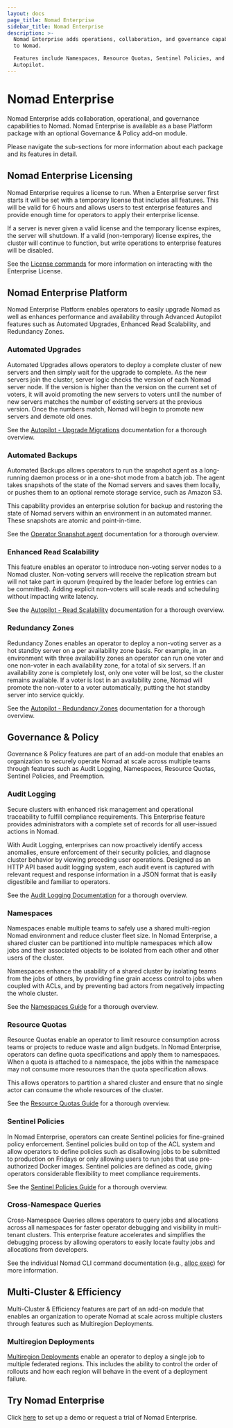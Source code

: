 ```yaml
---
layout: docs
page_title: Nomad Enterprise
sidebar_title: Nomad Enterprise
description: >-
  Nomad Enterprise adds operations, collaboration, and governance capabilities
  to Nomad.

  Features include Namespaces, Resource Quotas, Sentinel Policies, and Advanced
  Autopilot.
---
```


# Nomad Enterprise

Nomad Enterprise adds collaboration, operational, and governance capabilities to Nomad. Nomad Enterprise is available as a base Platform package with an optional Governance & Policy add-on module.

Please navigate the sub-sections for more information about each package and its features in detail.

## Nomad Enterprise Licensing

Nomad Enterprise requires a license to run. When a Enterprise server first starts it will be set with a temporary license that includes all features. This will be valid for 6 hours and allows users to test enterprise features and provide enough time for operators to apply their enterprise license.

If a server is never given a valid license and the temporary license expires, the server will shutdown. If a valid (non-temporary) license expires, the cluster will continue to function, but write operations to enterprise features will be disabled.

See the [License commands](/docs/commands/license) for more information on interacting with the Enterprise License.

## Nomad Enterprise Platform

Nomad Enterprise Platform enables operators to easily upgrade Nomad as well as enhances performance and availability through Advanced Autopilot features such as Automated Upgrades, Enhanced Read Scalability, and Redundancy Zones.

### Automated Upgrades

Automated Upgrades allows operators to deploy a complete cluster of new servers and then simply wait for the upgrade to complete. As the new servers join the cluster, server logic checks the version of each Nomad server node. If the version is higher than the version on the current set of voters, it will avoid promoting the new servers to voters until the number of new servers matches the number of existing servers at the previous version. Once the numbers match, Nomad will begin to promote new servers and demote old ones.

See the [Autopilot - Upgrade Migrations](https://learn.hashicorp.com/nomad/operating-nomad/autopilot#upgrade-migrations) documentation for a thorough overview.

### Automated Backups

Automated Backups allows operators to run the snapshot agent as a long-running daemon process or in a one-shot mode from a batch job. The agent takes snapshots of the state of the Nomad servers and saves them locally, or pushes them to an optional remote storage service, such as Amazon S3.

This capability provides an enterprise solution for backup and restoring the state of Nomad servers within an environment in an automated manner. These snapshots are atomic and point-in-time.

See the [Operator Snapshot agent](https://www.nomadproject.io/docs/commands/operator/snapshot-agent) documentation for a thorough overview.

### Enhanced Read Scalability

This feature enables an operator to introduce non-voting server nodes to a Nomad cluster. Non-voting servers will receive the replication stream but will not take part in quorum (required by the leader before log entries can be committed). Adding explicit non-voters will scale reads and scheduling without impacting write latency.

See the [Autopilot - Read Scalability](https://learn.hashicorp.com/nomad/operating-nomad/autopilot#server-read-and-scheduling-scaling) documentation for a thorough overview.

### Redundancy Zones

Redundancy Zones enables an operator to deploy a non-voting server as a hot standby server on a per availability zone basis. For example, in an environment with three availability zones an operator can run one voter and one non-voter in each availability zone, for a total of six servers. If an availability zone is completely lost, only one voter will be lost, so the cluster remains available. If a voter is lost in an availability zone, Nomad will promote the non-voter to a voter automatically, putting the hot standby server into service quickly.

See the [Autopilot - Redundancy Zones](https://learn.hashicorp.com/nomad/operating-nomad/autopilot#redundancy-zones) documentation for a thorough overview.

## Governance & Policy

Governance & Policy features are part of an add-on module that enables an organization to securely operate Nomad at scale across multiple teams through features such as Audit Logging, Namespaces, Resource Quotas, Sentinel Policies, and Preemption.

### Audit Logging

Secure clusters with enhanced risk management and operational traceability to fulfill compliance requirements. This Enterprise feature provides administrators with a complete set of records for all user-issued actions in Nomad.

With Audit Logging, enterprises can now proactively identify access anomalies, ensure enforcement of their security policies, and diagnose cluster behavior by viewing preceding user operations.  Designed as an HTTP API based audit logging system, each audit event is captured with relevant request and response information in a JSON format that is easily digestibile and familiar to operators.

See the [Audit Logging Documentation](/docs/configuration/audit) for a  thorough overview.

### Namespaces

Namespaces enable multiple teams to safely use a shared multi-region Nomad environment and reduce cluster fleet size. In Nomad Enterprise, a shared cluster can be partitioned into multiple namespaces which allow jobs and their associated objects to be isolated from each other and other users of the cluster.

Namespaces enhance the usability of a shared cluster by isolating teams from the jobs of others, by providing fine grain access control to jobs when coupled with ACLs, and by preventing bad actors from negatively impacting the whole cluster.

See the [Namespaces Guide](https://learn.hashicorp.com/tutorials/nomad/namespaces) for a thorough overview.

### Resource Quotas

Resource Quotas enable an operator to limit resource consumption across teams or projects to reduce waste and align budgets. In Nomad Enterprise, operators can define quota specifications and apply them to namespaces. When a quota is attached to a namespace, the jobs within the namespace may not consume more resources than the quota specification allows.

This allows operators to partition a shared cluster and ensure that no single actor can consume the whole resources of the cluster.

See the [Resource Quotas Guide](https://learn.hashicorp.com/nomad/governance-and-policy/quotas) for a thorough overview.

### Sentinel Policies

In Nomad Enterprise, operators can create Sentinel policies for fine-grained policy enforcement. Sentinel policies build on top of the ACL system and allow operators to define policies such as disallowing jobs to be submitted to production on Fridays or only allowing users to run jobs that use pre-authorized Docker images. Sentinel policies are defined as code, giving operators considerable flexibility to meet compliance requirements.

See the [Sentinel Policies Guide](https://learn.hashicorp.com/tutorials/nomad/sentinel) for a thorough overview.

### Cross-Namespace Queries
Cross-Namespace Queries allows operators to query jobs and allocations across all namespaces for faster operator debugging and visibility in multi-tenant clusters. This enterprise feature accelerates and simplifies the debugging process by allowing operators to easily locate faulty jobs and allocations from developers.

See the individual Nomad CLI command documentation (e.g., [alloc exec](https://www.nomadproject.io/docs/commands/alloc/exec#namespace)) for more information.

## Multi-Cluster & Efficiency

Multi-Cluster & Efficiency features are part of an add-on module that enables
an organization to operate Nomad at scale across multiple clusters through
features such as Multiregion Deployments.

### Multiregion Deployments

[Multiregion Deployments] enable an operator to deploy a single job to multiple
federated regions.  This includes the ability to control the order of rollouts
and how each region will behave in the event of a deployment failure.

## Try Nomad Enterprise

Click [here](https://www.hashicorp.com/go/nomad-enterprise) to set up a demo or request a trial
of Nomad Enterprise.

[Multiregion Deployments]: /docs/job-specification/multiregion
